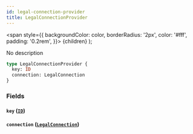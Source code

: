 ```yaml
---
id: legal-connection-provider
title: LegalConnectionProvider
---
```


<span
style={{
      backgroundColor: color,
      borderRadius: '2px',
      color: '#fff',
      padding: '0.2rem',
    }}>
{children}
</span>
);

No description

```graphql
type LegalConnectionProvider {
  key: ID
  connection: LegalConnection
}
```

### Fields

#### `key` ([`ID`](/v1/scalars/id))

#### `connection` ([`LegalConnection`](/v1/objects/legal-connection))
